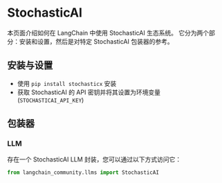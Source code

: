# StochasticAI

本页面介绍如何在 LangChain 中使用 StochasticAI 生态系统。
它分为两个部分：安装和设置，然后是对特定 StochasticAI 包装器的参考。

## 安装与设置
- 使用 `pip install stochasticx` 安装
- 获取 StochasticAI 的 API 密钥并将其设置为环境变量 (`STOCHASTICAI_API_KEY`)

## 包装器

### LLM

存在一个 StochasticAI LLM 封装，您可以通过以下方式访问它：
```python
from langchain_community.llms import StochasticAI
```